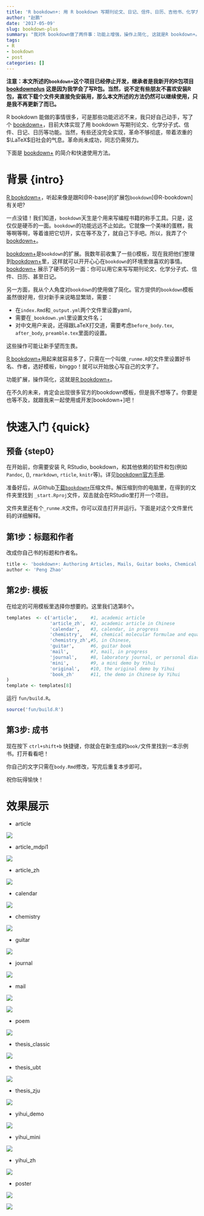 ```yaml
---
title: 'R bookdown+: 用 R bookdown 写期刊论文、日记、信件、日历、吉他书、化学方程式'
author: "赵鹏"
date: '2017-05-09'
slug: bookdown-plus
summary: "我对R bookdown做了两件事：功能上增强，操作上简化, 这就是R bookdown+。"
tags:
- R
- bookdown
- post
categories: []
---
```


**注意：本文所述的`bookdown+`这个项目已经停止开发，继承者是我新开的R包项目[bookdownplus](https://github.com/pzhaonet/bookdownplus) 这是因为我学会了写R包。当然，说不定有些朋友不喜欢安装R包，喜欢下载个文件夹直接免安装用，那么本文所述的方法仍然可以继续使用，只是我不再更新了而已。**

R bookdown 能做的事情很多，可是那些功能迟迟不来，我只好自己动手，写了个 [bookdown+](https://github.com/pzhaonet/bookdown-plus)，目前大体实现了用 bookdown 写期刊论文、化学分子式、信件、日记、日历等功能。当然，有些还没完全实现，革命不够彻底，带着浓重的$\LaTeX$旧社会的气息。革命尚未成功，同志仍需努力。

下面是 [bookdown+](https://github.com/pzhaonet/bookdown-plus) 的简介和快速使用方法。

# 背景 {intro}

[R bookdown+](https://github.com/pzhaonet/bookdown-plus)，听起来像是跟R[@R-base]的扩展包`bookdown`[@R-bookdown]有关吧? 

一点没错！我们知道，`bookdown`天生是个用来写编程书籍的称手工具。只是，这仅仅是硬币的一面。`bookdown`的功能远远不止如此。它就像一个美味的蛋糕，我等啊等啊，等着谁把它切开，实在等不及了，就自己下手吧。所以，我弄了个[bookdown+](https://github.com/pzhaonet/bookdown-plus)。

[bookdown+](https://github.com/pzhaonet/bookdown-plus)是`bookdown`的扩展。我数年前收集了一些\(\LaTeX\)模板，现在我把他们整理到[bookdown+](https://github.com/pzhaonet/bookdown-plus)里，这样就可以开开心心在`bookdown`的环境里做喜欢的事情。[bookdown+](https://github.com/pzhaonet/bookdown-plus) 展示了硬币的另一面：你可以用它来写写期刊论文、化学分子式、信件、日历、甚至日记。

另一方面，我从个人角度对`bookdown`的使用做了简化。官方提供的`bookdown`模板虽然很好用，但对新手来说略显繁琐，需要：

- 在`index.Rmd`和`_output.yml`两个文件里设置yaml，
- 需要在`_bookdown.yml`里设置文件名；
- 对中文用户来说，还得跟LaTeX打交道，需要考虑`before_body.tex`, `after_body`, `preamble.tex`里面的设置。

这些操作可能让新手望而生畏。

[R bookdown+](https://github.com/pzhaonet/bookdown-plus)用起来就容易多了，只需在一个叫做`_runme.R`的文件里设置好书名、作者，选好模板，binggo！就可以开始放心写自己的文字了。

功能扩展，操作简化，这就是[R bookdown+](https://github.com/pzhaonet/bookdown-plus)。

在不久的未来，肯定会出现很多官方的bookdown模板，但是我不想等了。你要是也等不及，就跟我来一起使用或开发[bookdown+]吧！

# 快速入门 {quick}

## 预备 {step0}

在开始前，你需要安装 R, RStudio, bookdown，和其他依赖的软件和包(例如 `Pandoc`, \(\LaTeX\), `rmarkdown`, `rticle`, `knitr`等)。详见[bookdown官方手册](https://bookdown.org/yihui/bookdown/).

准备好后，从Github[下载`bookdown+`](https://github.com/pzhaonet/bookdown-plus/archive/master.zip)压缩文件。解压缩到你的电脑里，在得到的文件夹里找到 `_start.Rproj`文件，双击就会在RStudio里打开一个项目。

文件夹里还有个`_runme.R`文件。你可以双击打开并运行。下面是对这个文件里代码的详细解释。

## 第1步：标题和作者

改成你自己书的标题和作者名。

```r
title <- 'bookdown+: Authoring Articles, Mails, Guitar books, Chemical Molecular Formulae and Equations with R bookdown'
author <- 'Peng Zhao'
```

## 第2步: 模板

在给定的可用模板里选择你想要的。这里我们选第8个。

```r
templates  <- c('article',     #1, academic article
                'article_zh',  #2, academic article in Chinese
                'calendar',    #3, calendar, in progress
                'chemistry',   #4, chemical molecular formulae and equations
                'chemistry_zh',#5, in Chinese,
                'guitar',      #6, guitar book
                'mail',        #7, mail, in progress
                'journal',     #8, laboratory journal, or personal diary
                'mini',        #9, a mini demo by Yihui
                'original',    #10, the original demo by Yihui
                'book_zh'      #11, the demo in Chinese by Yihui
)
template <- templates[8]
```

运行 `fun/build.R`。

```r
source('fun/build.R')
```

## 第3步: 成书 

现在按下 `ctrl+shift+b` 快捷键，你就会在新生成的`book/`文件里找到一本示例书。打开看看吧！

你自己的文字只需在`body.Rmd`修改，写完后重复本步即可。

祝你玩得愉快！

# 效果展示

- article

![](showcase/bookdown+article.jpg)

- article_mdpi1

![](showcase/bookdown+article_mdpi.jpg)

- article_zh

![](showcase/bookdown+article_zh.jpg)

- calendar

![](showcase/bookdown+calendar.jpg)

- chemistry

![](showcase/bookdown+chemistry.jpg)

- guitar

![](showcase/bookdown+guitar.jpg)

- journal

![](showcase/bookdown+journal.jpg)

- mail

![](showcase/bookdown+mail.jpg)

![](showcase/bookdown+mail2.png)

- poem

![](showcase/bookdown+poem.jpg)

- thesis_classic

![](showcase/bookdown+thesis_classic.jpg)

- thesis_ubt

![](showcase/bookdown+thesis_ubt.jpg)

- thesis_zju

![](showcase/bookdown+thesis_zju.jpg)

- yihui_demo

![](showcase/bookdown+yihui_demo.jpg)

- yihui_mini

![](showcase/bookdown+yihui_mini.jpg)

- yihui_zh

![](showcase/bookdown+yihui_zh.jpg)

- poster

![](showcase/bookdown+poster_ocean.jpg)

![](showcase/bookdown+poster_eco.jpg)